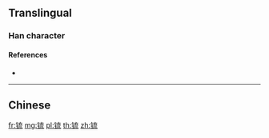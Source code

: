 {{character info/new}}
{{also|鋶}}

==Translingual==

===Han character===
{{Han char|rn=167|rad=钅|as=07|sn=12|four=|canj=CYIU,OPYIU,XCYIU|ids=⿰钅㐬}}

====References====
* {{Han ref|kx=1328.061|hdz=64211.081|uh=950D|ud=38157}}

----

==Chinese==
{{zh-see|鋶}}

[[fr:锍]]
[[mg:锍]]
[[pl:锍]]
[[th:锍]]
[[zh:锍]]